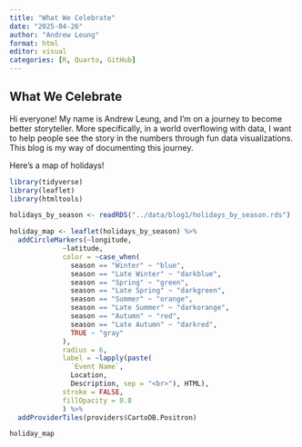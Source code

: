 ```yaml
---
title: "What We Celebrate"
date: "2025-04-26"
author: "Andrew Leung"
format: html
editor: visual
categories: [R, Quarto, GitHub]
---
```


## What We Celebrate

Hi everyone! My name is Andrew Leung, and I'm on a journey to become better storyteller. More specifically, in a world overflowing with data, I want to help people see the story in the numbers through fun data visualizations. This blog is my way of documenting this journey.

Here's a map of holidays!

```r
library(tidyverse)     
library(leaflet)   
library(htmltools) 
```

```r
holidays_by_season <- readRDS("../data/blog1/holidays_by_season.rds")

holiday_map <- leaflet(holidays_by_season) %>% 
  addCircleMarkers(~longitude, 
             ~latitude,
             color = ~case_when(
               season == "Winter" ~ "blue",
               season == "Late Winter" ~ "darkblue",
               season == "Spring" ~ "green",
               season == "Late Spring" ~ "darkgreen",
               season == "Summer" ~ "orange",
               season == "Late Summer" ~ "darkorange",
               season == "Autumn" ~ "red",
               season == "Late Autumn" ~ "darkred",
               TRUE ~ "gray"
             ),
             radius = 6,
             label = ~lapply(paste(
               `Event Name`, 
               Location, 
               Description, sep = "<br>"), HTML),
             stroke = FALSE,
             fillOpacity = 0.8
             ) %>% 
  addProviderTiles(providers$CartoDB.Positron)

holiday_map
```
